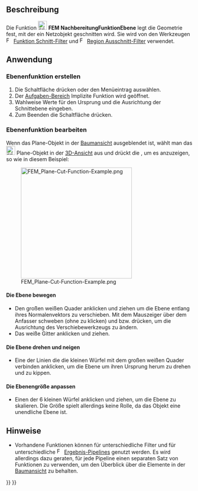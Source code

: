<languages/>

{{Docnav/de
|[[FEM_PostFilterDataAtPoint/de|PostFilterDataAtPoint]]
|[[FEM_PostCreateFunctionSphere/de|NachbereitungFunktionKugel]]
|[[FEM_Workbench/de|FEM]]
|IconL=FEM_PostFilterDataAtPoint.svg
|IconR=FEM_PostCreateFunctionSphere.svg
|IconC=Workbench_FEM.svg
}}

{{GuiCommand/de
|Name=FEM PostCreateFunctionPlane
|Name/de=FEM NachbereitungFunktionEbene
|MenuLocation=Ergebnisse → Filterfunktionen → Ebene
|Workbenches=[[FEM_Workbench/de|FEM]]
|SeeAlso=[[FEM_tutorial/de|FEM-Anleitung]]
}}

<span id="Description"></span>
==Beschreibung==

Die Funktion [[Image:FEM_PostCreateFunctionPlane.svg|24px]] '''FEM NachbereitungFunktionEbene''' legt die Geometrie fest, mit der ein Netzobjekt geschnitten wird. Sie wird von den Werkzeugen [[Image:FEM_PostFilterCutFunction.svg|16px]] [[FEM_PostFilterCutFunction/de|Funktion Schnitt-Filter]] und [[Image:FEM_PostFilterClipRegion.svg|16px]] [[FEM_PostFilterClipRegion/de|Region Ausschnitt-Filter]] verwendet.

<span id="Usage"></span>
==Anwendung==

<span id="Create_a_plane_function"></span>
===Ebenenfunktion erstellen===

<div class="mw-translate-fuzzy">
# Die Schaltfläche {{Button|[[Image:FEM_PostCreateFunctionPlane.svg|16px]] [[FEM_PostCreateFunctionPlane/de|Ebene]]}} drücken oder den Menüeintrag {{MenuCommand|Ergebnisse → Filterfunktionen → [[Image:FEM_PostCreateFunctionPlane.svg|16px]] Ebene}} auswählen.
# Der [[Task_panel/de|Aufgaben-Bereich]] Implizite Funktion wird geöffnet.
# Wahlweise Werte für den Ursprung und die Ausrichtung der Schnittebene eingeben.
# Zum Beenden die Schaltfläche {{Button|OK}} drücken.
</div>

<span id="Edit_a_plane_function"></span>
===Ebenenfunktion bearbeiten===

<div class="mw-translate-fuzzy">
Wenn das Plane-Objekt in der [[Tree_view/de|Baumansicht]] ausgeblendet ist, wählt man das [[Image:FEM_PostCreateFunctionPlane.svg|24px]] Plane-Objekt in der [[3D_view/de|3D-Ansicht]] aus und drückt die {{KEY|Leertaste}}, um es anzuzeigen, so wie in diesem Beispiel:
</div>

[[File:FEM_Plane-Cut-Function-Example.png|300px]]

<span id="Move_the_plane"></span>
====Die Ebene bewegen====

* Den großen weißen Quader anklicken und ziehen um die Ebene entlang ihres Normalenvektors zu verschieben. Mit dem Mauszeiger über dem Anfasser schweben (ohne zu klicken) und  {{KEY|Ctrl}} bzw.  {{KEY|Strg}} drücken, um die Ausrichtung des Verschiebewerkzeugs zu ändern.
* Das weiße Gitter anklicken und ziehen.

<span id="Rotate_and_tilt_the_plane"></span>
====Die Ebene drehen und neigen====

* Eine der Linien die die kleinen Würfel mit dem großen weißen Quader verbinden anklicken, um die Ebene um ihren Ursprung herum zu drehen und zu kippen.

<span id="Scale_the_plane"></span>
====Die Ebenengröße anpassen====

* Einen der 6 kleinen Würfel anklicken und ziehen, um die Ebene zu skalieren. Die Größe spielt allerdings keine Rolle, da das Objekt eine unendliche Ebene ist.

<span id="Notes"></span>
==Hinweise==

<div class="mw-translate-fuzzy">
* Vorhandene Funktionen können für unterschiedliche Filter und für unterschiedliche [[Image:FEM_PostPipelineFromResult.svg|16px]] [[FEM_PostPipelineFromResult/de|Ergebnis-Pipelines]] genutzt werden. Es wird allerdings dazu geraten, für jede Pipeline einen separaten Satz von Funktionen zu verwenden, um den Überblick über die Elemente in der [[Tree_view/de|Baumansicht]] zu behalten.
</div>


{{Docnav/de
|[[FEM_PostFilterDataAtPoint/de|PostFilterDataAtPoint]]
|[[FEM_PostCreateFunctionSphere/de|NachbereitungFunktionKugel]]
|[[FEM_Workbench/de|FEM]]
|IconL=FEM_PostFilterDataAtPoint.svg
|IconR=FEM_PostCreateFunctionSphere.svg
|IconC=Workbench_FEM.svg
}}

{{FEM Tools navi{{#translation:}}}}
{{Userdocnavi{{#translation:}}}}